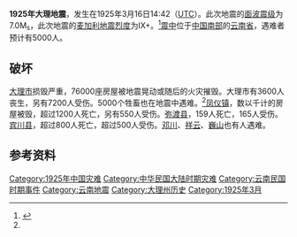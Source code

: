 {{noteTA
|G1=Earthquake
}}
{{Infobox earthquake
|title= 1925年大理地震
|date= {{Start date|1925|3|16}}
|map2 = {{Location map | China Yunnan
 | label=
 | lat=25.7
 | long=100.4
 | mark=Bullseye1.png
 | marksize=40
 | position=top
 | width= 250
 | float=center
 | caption=}}
|map2_caption=震央在雲南省的位置
|magnitude = 7.0 [[面波震級|M<sub>s</sub>]]<ref name="NGDC"/>
|depth= {{convert|26|km}}
|location={{coord|25.7|100.4|display=inline,title}}<ref name="NGDC">{{cite web|url=http://www.ngdc.noaa.gov/nndc/struts/results?eq_0=3261&t=101650&s=13&d=22,26,13,12&nd=display|title=Comments for the Significant Earthquake|last=[[National_Geophysical_Data_Center|National Geophysical Data Center]]|accessdate=31 July 2012|archive-date=2012-10-19|archive-url=https://www.webcitation.org/6BWsiWBQW?url=http://www.ngdc.noaa.gov/nndc/struts/results?eq_0=3261|dead-url=no}}</ref><br />{{CHN-1912|云南省}}[[大理縣|大理縣]]
|countries affected = {{CHN-1912}}
|intensity = [[麥加利地震烈度|IX+（猛烈）]]<ref name="Chen"/>
|tsunami = 
|casualties = 5,000
}}
'''1925年大理地震'''，发生在1925年3月16日14:42（[[UTC|UTC]]）。此次地震的[[面波震级|面波震级]]为7.0M<sub>s</sub>，此次地震的[[麦加利地震烈度|麦加利地震烈度]]为IX+。<ref name="Chen">{{cite journal|last=Chen|first=X.L.|coauthors=Zhou Q., Ran H. & Dong R.|year=2012|title=Earthquake-triggered landslides in southwest China|journal=Natural Hazards Earth System Science|publisher=Copernicus Publications|volume=12|pages=351–363|url=http://www.nat-hazards-earth-syst-sci.net/12/351/2012/nhess-12-351-2012.pdf|accessdate=18 August 2012|archive-date=2020-07-07|archive-url=https://web.archive.org/web/20200707224002/https://www.nat-hazards-earth-syst-sci.net/12/351/2012/nhess-12-351-2012.pdf|dead-url=no}}</ref>[[震中|震中]]位于[[中国南部|中国南部]]的[[云南省|云南省]]，遇难者预计有5000人。

== 破坏 ==
[[大理市|大理市]]损毁严重，76000座房屋被地震晃动或随后的火灾摧毁。大理市有3600人丧生，另有7200人受伤。5000个牲畜也在地震中遇难。<ref name="NGDC"/>[[凤仪镇_(大理市)|凤仪镇]]，数以千计的房屋被毁，超过1200人死亡，另有550人受伤。[[弥渡县|弥渡县]]，159人死亡，165人受伤。[[宾川县|宾川县]]，超过800人死亡，超过500人受伤。[[邓川镇|邓川]]、[[祥云县|祥云]]、[[巍山彝族回族自治县|巍山]]也有人遇难。
== 参考资料 ==
{{Reflist}}

{{中国地震}}
{{云南地理|地质}}
{{Earthquake-stub}}

[[Category:1925年中国灾难|Category:1925年中国灾难]]
[[Category:中华民国大陆时期灾难|Category:中华民国大陆时期灾难]]
[[Category:云南民国时期事件|Category:云南民国时期事件]]
[[Category:云南地震|Category:云南地震]]
[[Category:大理州历史|Category:大理州历史]]
[[Category:1925年3月|Category:1925年3月]]